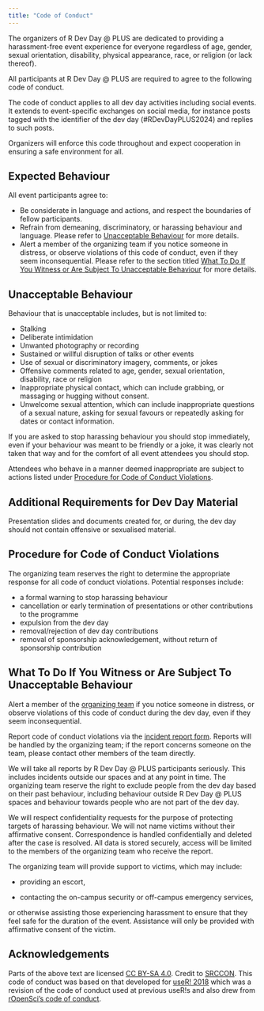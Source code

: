 ```yaml
---
title: "Code of Conduct"
---
```


The organizers of R Dev Day \@ PLUS are dedicated to providing a harassment-free event experience for everyone regardless of age, gender, sexual orientation, disability, physical appearance, race, or religion (or lack thereof).

All participants at R Dev Day \@ PLUS are required to agree to the following code of conduct.

The code of conduct applies to all dev day activities including social events. It extends to event-specific exchanges on social media, for instance posts tagged with the identifier of the dev day (#RDevDayPLUS2024) and replies to such posts.

Organizers will enforce this code throughout and expect cooperation in ensuring a safe environment for all.

## Expected Behaviour

All event participants agree to:

-   Be considerate in language and actions, and respect the boundaries of fellow participants.
-   Refrain from demeaning, discriminatory, or harassing behaviour and language. Please refer to [Unacceptable Behaviour](#unacceptable-behaviour) for more details.
-   Alert a member of the organizing team if you notice someone in distress, or observe violations of this code of conduct, even if they seem inconsequential. Please refer to the section titled [What To Do If You Witness or Are Subject To Unacceptable Behaviour](#what-to-do-if-you-witness-or-are-subject-to-unacceptable-behaviour) for more details.

## Unacceptable Behaviour {#unacceptable-behaviour}

Behaviour that is unacceptable includes, but is not limited to:

-   Stalking
-   Deliberate intimidation
-   Unwanted photography or recording
-   Sustained or willful disruption of talks or other events
-   Use of sexual or discriminatory imagery, comments, or jokes
-   Offensive comments related to age, gender, sexual orientation, disability, race or religion
-   Inappropriate physical contact, which can include grabbing, or massaging or hugging without consent.
-   Unwelcome sexual attention, which can include inappropriate questions of a sexual nature, asking for sexual favours or repeatedly asking for dates or contact information.

If you are asked to stop harassing behaviour you should stop immediately, even if your behaviour was meant to be friendly or a joke, it was clearly not taken that way and for the comfort of all event attendees you should stop.

Attendees who behave in a manner deemed inappropriate are subject to actions listed under [Procedure for Code of Conduct Violations](#procedure-for-code-of-conduct-violations).

## Additional Requirements for Dev Day Material

Presentation slides and documents created for, or during, the dev day should not contain offensive or sexualised material.

## Procedure for Code of Conduct Violations {#procedure-for-code-of-conduct-violations}

The organizing team reserves the right to determine the appropriate response for all code of conduct violations. Potential responses include:

-   a formal warning to stop harassing behaviour
-   cancellation or early termination of presentations or other contributions to the programme
-   expulsion from the dev day
-   removal/rejection of dev day contributions
-   removal of sponsorship acknowledgement, without return of sponsorship contribution

## What To Do If You Witness or Are Subject To Unacceptable Behaviour {#what-to-do-if-you-witness-or-are-subject-to-unacceptable-behaviour}

Alert a member of the [organizing team](/index#Organizing-team) if you notice someone in distress, or observe violations of this code of conduct during the dev day, even if they seem inconsequential.

Report code of conduct violations via the [incident report form](https://rfoundation.limequery.com/478496). Reports will be handled by the organizing team; if the report concerns someone on the team, please contact other members of the team directly.

We will take all reports by R Dev Day \@ PLUS participants seriously. This includes incidents outside our spaces and at any point in time. The organizing team reserve the right to exclude people from the dev day based on their past behaviour, including behaviour outside R Dev Day \@ PLUS spaces and behaviour towards people who are not part of the dev day.

We will respect confidentiality requests for the purpose of protecting targets of harassing behaviour. We will not name victims without their affirmative consent. Correspondence is handled confidentially and deleted after the case is resolved. All data is stored securely, access will be limited to the members of the organizing team who receive the report.

The organizing team will provide support to victims, which may include:

-   providing an escort,

-   contacting the on-campus security or off-campus emergency services,

or otherwise assisting those experiencing harassment to ensure that they feel safe for the duration of the event. Assistance will only be provided with affirmative consent of the victim.

## Acknowledgements

Parts of the above text are licensed [CC BY-SA 4.0](http://creativecommons.org/licenses/by-sa/4.0/). Credit to [SRCCON](https://srccon.org/conduct/). This code of conduct was based on that developed for [useR! 2018](https://user2018.r-project.org/code_of_conduct/) which was a revision of the code of conduct used at previous useR!s and also drew from [rOpenSci's code of conduct](https://ropensci.org/coc/).
